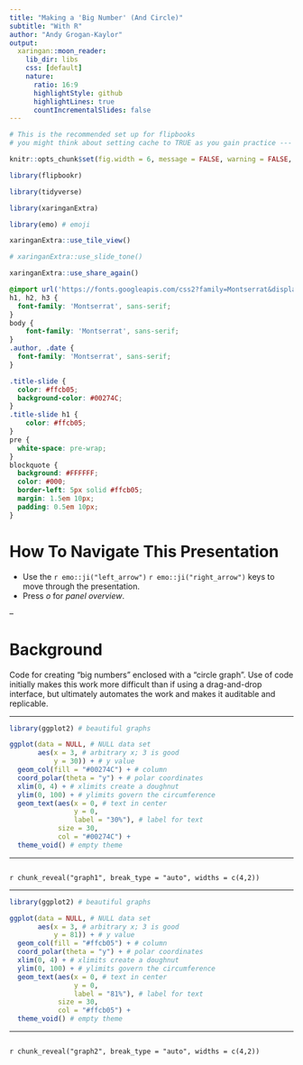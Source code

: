 ```yaml
---
title: "Making a 'Big Number' (And Circle)"
subtitle: "With R"
author: "Andy Grogan-Kaylor"
output:
  xaringan::moon_reader:
    lib_dir: libs
    css: [default]
    nature:
      ratio: 16:9
      highlightStyle: github
      highlightLines: true
      countIncrementalSlides: false
---
```



```r

# This is the recommended set up for flipbooks
# you might think about setting cache to TRUE as you gain practice --- building flipbooks from scratch can be time consuming

knitr::opts_chunk$set(fig.width = 6, message = FALSE, warning = FALSE, comment = "", cache = F)

library(flipbookr)

library(tidyverse)

library(xaringanExtra)

library(emo) # emoji

xaringanExtra::use_tile_view()

# xaringanExtra::use_slide_tone()

xaringanExtra::use_share_again()

```

```css

@import url('https://fonts.googleapis.com/css2?family=Montserrat&display=swap');
h1, h2, h3 {
  font-family: 'Montserrat', sans-serif;
}
body { 
    font-family: 'Montserrat', sans-serif;
}
.author, .date {
  font-family: 'Montserrat', sans-serif;
}

.title-slide { 
  color: #ffcb05;
  background-color: #00274C; 
}
.title-slide h1 {
    color: #ffcb05;
}
pre {
  white-space: pre-wrap;
}
blockquote {
  background: #FFFFFF;
  color: #000;
  border-left: 5px solid #ffcb05;
  margin: 1.5em 10px;
  padding: 0.5em 10px;
}

```

# How To Navigate This Presentation

* Use the `r emo::ji("left_arrow")` `r emo::ji("right_arrow")` keys to move through the presentation.
* Press *o* for *panel overview*.

--

# Background

Code for creating "big numbers" enclosed with a "circle graph". Use of code initially makes this work more difficult than if using a drag-and-drop interface, but ultimately automates the work and makes it auditable and replicable.

---

```r

library(ggplot2) # beautiful graphs

ggplot(data = NULL, # NULL data set
       aes(x = 3, # arbitrary x; 3 is good
           y = 30)) + # y value
  geom_col(fill = "#00274C") + # column
  coord_polar(theta = "y") + # polar coordinates
  xlim(0, 4) + # xlimits create a doughnut
  ylim(0, 100) + # ylimits govern the circumference
  geom_text(aes(x = 0, # text in center
                y = 0,
                label = "30%"), # label for text
            size = 30,
            col = "#00274C") +
  theme_void() # empty theme

```

---

```r
```

`r chunk_reveal("graph1", break_type = "auto", widths = c(4,2))`

---

```r

library(ggplot2) # beautiful graphs

ggplot(data = NULL, # NULL data set
       aes(x = 3, # arbitrary x; 3 is good
           y = 81)) + # y value
  geom_col(fill = "#ffcb05") + # column
  coord_polar(theta = "y") + # polar coordinates
  xlim(0, 4) + # xlimits create a doughnut
  ylim(0, 100) + # ylimits govern the circumference
  geom_text(aes(x = 0, # text in center
                y = 0,
                label = "81%"), # label for text
            size = 30,
            col = "#ffcb05") +
  theme_void() # empty theme

```

---

```r
```

`r chunk_reveal("graph2", break_type = "auto", widths = c(4,2))`

